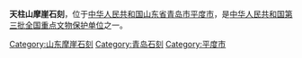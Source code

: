 {{Unreferenced|time=2018-07-02T13:31:30+00:00}}
{{文物保护单位
| 级别 = 全国
| Cat = 青岛全国重点文物保护单位
| 图片 = 
| 名称 = 天柱山摩崖石刻
| 编号 = 3-4-170-7
| 分类 = 石刻及其他
| 时代 = 北魏
| 所在 = [[青岛市|青岛市]][[平度市|平度市]]
| 登录 = 1988年1月13日
}}
'''天柱山摩崖石刻'''，位于[[中华人民共和国|中华人民共和国]][[山东省|山东省]][[青岛市|青岛市]][[平度市|平度市]]，是[[中华人民共和国|中华人民共和国]][[第三批全国重点文物保护单位|第三批全国重点文物保护单位]]之一。

{{青岛全国重点文物保护单位}}
{{青岛小作品}}
{{全国重点文物保护单位小作品}}
[[Category:山东摩崖石刻|Category:山东摩崖石刻]]
[[Category:青岛石刻|Category:青岛石刻]]
[[Category:平度市|Category:平度市]]